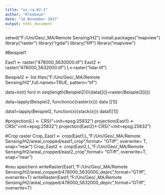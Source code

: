 ```yaml
---
title: "ws-ra-02-2"
author: "Kleebaue"
date: "16 November 2017"
output: html_document
---
```

setwd("F:/Uni/Geo/_MA/Remote Sensing/H2")
install.packages("mapview")
library("raster")
library("rgdal")
library("tiff")
library("mapview")

#Beispiel1

East1 <- raster("478000_5630000.tif")
East2 <- raster("478000_5632000.tif")
L<-raster("lidar.tif")

Beispiel2 <-  list.files("F:/Uni/Geo/_MA/Remote Sensing/H2",full.names=TRUE, pattern="tif")

data=list()
for(i in seq(length(Beispiel2))){data[[i]]=raster(Beispiel2[i])}

data=lapply(Beispiel2, function(x){raster(x)})
data [[1]]

data1=lapply(Beispiel2, function(x){stack(x)})
data1[[1]]

#projection(L) <- CRS("+init=epsg:25832")
projection(East1) <-CRS("+init=epsg:25832")
projection(East2)<-CRS("+init=epsg:25832")

#Crop raster
Crop_East1 <- crop(East1,L,"F:/Uni/Geo/_MA/Remote Sensing/H2/areal_cropped/east1_crop",format= "GTiff", overwrite= T, snap="near")
Crop_East2 <- crop(East2,L,"F:/Uni/Geo/_MA/Remote Sensing/H2/areal_cropped/east2_crop",format= "GTiff", overwrite=T, snap="near")

#neu speichern
writeRaster(East1,"F:/Uni/Geo/_MA/Remote Sensing/H2/areal_cropped/478000_5630000_deprc",format="GTiff", overwrite=T)
writeRaster(East1,"F:/Uni/Geo/_MA/Remote Sensing/H2/areal_cropped/478000_5632000_deprc",format="GTiff", overwrite=T)
